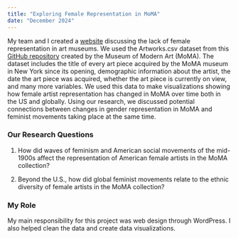 ```yaml
---
title: "Exploring Female Representation in MoMA"
date: "December 2024"
---
```


My team and I created a [website](https://exhibitexplorers.humspace.ucla.edu/) discussing the lack of female representation in art museums. We used the Artworks.csv dataset from this [GitHub repository](https://github.com/MuseumofModernArt/collection) created by the Museum of Modern Art (MoMA). The dataset includes the title of every art piece acquired by the MoMA museum in New York since its opening, demographic information about the artist, the date the art piece was acquired, whether the art piece is currently on view, and many more variables. We used this data to make visualizations showing how female artist representation has changed in MoMA over time both in the US and globally. Using our research, we discussed potential connections between changes in gender representation in MoMA and feminist movements taking place at the same time.

### Our Research Questions

1.  How did waves of feminism and American social movements of the mid-1900s affect the representation of American female artists in the MoMA collection? 

2.  Beyond the U.S., how did global feminist movements relate to the ethnic diversity of female artists in the MoMA collection?

### My Role

My main responsibility for this project was web design through WordPress. I also helped clean the data and create data visualizations.
